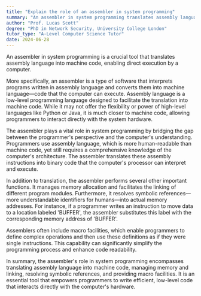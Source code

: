 ```yaml
---
title: "Explain the role of an assembler in system programming"
summary: "An assembler in system programming translates assembly language into machine code that a computer can execute directly."
author: "Prof. Lucas Scott"
degree: "PhD in Network Security, University College London"
tutor_type: "A-Level Computer Science Tutor"
date: 2024-06-28
---
```


An assembler in system programming is a crucial tool that translates assembly language into machine code, enabling direct execution by a computer.

More specifically, an assembler is a type of software that interprets programs written in assembly language and converts them into machine language—code that the computer can execute. Assembly language is a low-level programming language designed to facilitate the translation into machine code. While it may not offer the flexibility or power of high-level languages like Python or Java, it is much closer to machine code, allowing programmers to interact directly with the system hardware.

The assembler plays a vital role in system programming by bridging the gap between the programmer's perspective and the computer's understanding. Programmers use assembly language, which is more human-readable than machine code, yet still requires a comprehensive knowledge of the computer's architecture. The assembler translates these assembly instructions into binary code that the computer's processor can interpret and execute.

In addition to translation, the assembler performs several other important functions. It manages memory allocation and facilitates the linking of different program modules. Furthermore, it resolves symbolic references—more understandable identifiers for humans—into actual memory addresses. For instance, if a programmer writes an instruction to move data to a location labeled 'BUFFER', the assembler substitutes this label with the corresponding memory address of 'BUFFER'.

Assemblers often include macro facilities, which enable programmers to define complex operations and then use these definitions as if they were single instructions. This capability can significantly simplify the programming process and enhance code readability.

In summary, the assembler's role in system programming encompasses translating assembly language into machine code, managing memory and linking, resolving symbolic references, and providing macro facilities. It is an essential tool that empowers programmers to write efficient, low-level code that interacts directly with the computer's hardware.
    